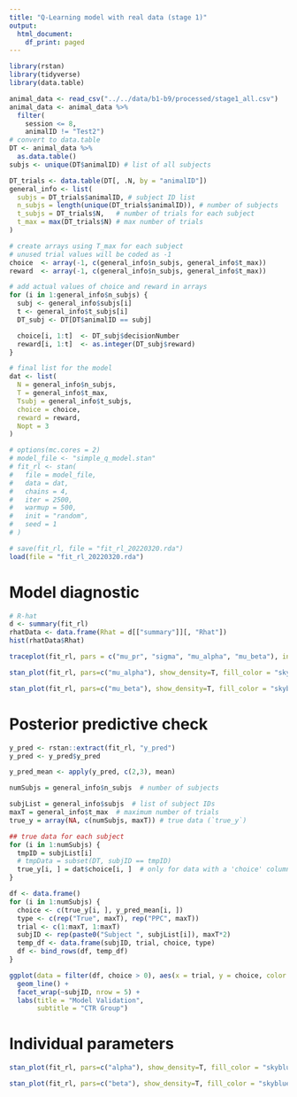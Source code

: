 ```yaml
---
title: "Q-Learning model with real data (stage 1)"
output:
  html_document:
    df_print: paged
---
```


```r
library(rstan)
library(tidyverse)
library(data.table)
```

```r
animal_data <- read_csv("../../data/b1-b9/processed/stage1_all.csv")
animal_data <- animal_data %>% 
  filter(
    session <= 8,
    animalID != "Test2")
# convert to data.table
DT <- animal_data %>% 
  as.data.table()
subjs <- unique(DT$animalID) # list of all subjects
```

```r
DT_trials <- data.table(DT[, .N, by = "animalID"])
general_info <- list(
  subjs = DT_trials$animalID, # subject ID list
  n_subjs = length(unique(DT_trials$animalID)), # number of subjects
  t_subjs = DT_trials$N,   # number of trials for each subject
  t_max = max(DT_trials$N) # max number of trials
)
```

```r
# create arrays using T_max for each subject
# unused trial values will be coded as -1
choice  <- array(-1, c(general_info$n_subjs, general_info$t_max))
reward  <- array(-1, c(general_info$n_subjs, general_info$t_max))

# add actual values of choice and reward in arrays
for (i in 1:general_info$n_subjs) {
  subj <- general_info$subjs[i]
  t <- general_info$t_subjs[i]
  DT_subj <- DT[DT$animalID == subj]

  choice[i, 1:t]  <- DT_subj$decisionNumber
  reward[i, 1:t]  <- as.integer(DT_subj$reward)
}
```

```r
# final list for the model
dat <- list(
  N = general_info$n_subjs,
  T = general_info$t_max, 
  Tsubj = general_info$t_subjs,
  choice = choice,
  reward = reward,
  Nopt = 3
)
```


```r
# options(mc.cores = 2)
# model_file <- "simple_q_model.stan"
# fit_rl <- stan(
#   file = model_file, 
#   data = dat, 
#   chains = 4,
#   iter = 2500,
#   warmup = 500,
#   init = "random",
#   seed = 1
# )
```

```r
# save(fit_rl, file = "fit_rl_20220320.rda")
load(file = "fit_rl_20220320.rda")
```

# Model diagnostic

```r
# R-hat
d <- summary(fit_rl)
rhatData <- data.frame(Rhat = d[["summary"]][, "Rhat"])
hist(rhatData$Rhat)
```


```r
traceplot(fit_rl, pars = c("mu_pr", "sigma", "mu_alpha", "mu_beta"), inc_warmup = FALSE)
```

```r
stan_plot(fit_rl, pars=c("mu_alpha"), show_density=T, fill_color = "skyblue")
```

```r
stan_plot(fit_rl, pars=c("mu_beta"), show_density=T, fill_color = "skyblue")
```

# Posterior predictive check

```r
y_pred <- rstan::extract(fit_rl, "y_pred")
y_pred <- y_pred$y_pred

y_pred_mean <- apply(y_pred, c(2,3), mean)
```


```r
numSubjs = general_info$n_subjs  # number of subjects

subjList = general_info$subjs  # list of subject IDs
maxT = general_info$t_max  # maximum number of trials
true_y = array(NA, c(numSubjs, maxT)) # true data (`true_y`)

## true data for each subject
for (i in 1:numSubjs) {
  tmpID = subjList[i]
  # tmpData = subset(DT, subjID == tmpID)
  true_y[i, ] = dat$choice[i, ]  # only for data with a 'choice' column
}

df <- data.frame()
for (i in 1:numSubjs) {
  choice <- c(true_y[i, ], y_pred_mean[i, ])
  type <- c(rep("True", maxT), rep("PPC", maxT))
  trial <- c(1:maxT, 1:maxT)
  subjID <- rep(paste0("Subject ", subjList[i]), maxT*2)
  temp_df <- data.frame(subjID, trial, choice, type)
  df <- bind_rows(df, temp_df)
}

ggplot(data = filter(df, choice > 0), aes(x = trial, y = choice, color = type)) +
  geom_line() +
  facet_wrap(~subjID, nrow = 5) +
  labs(title = "Model Validation",
       subtitle = "CTR Group")
```

# Individual parameters

```r
stan_plot(fit_rl, pars=c("alpha"), show_density=T, fill_color = "skyblue")
```

```r
stan_plot(fit_rl, pars=c("beta"), show_density=T, fill_color = "skyblue")
```




